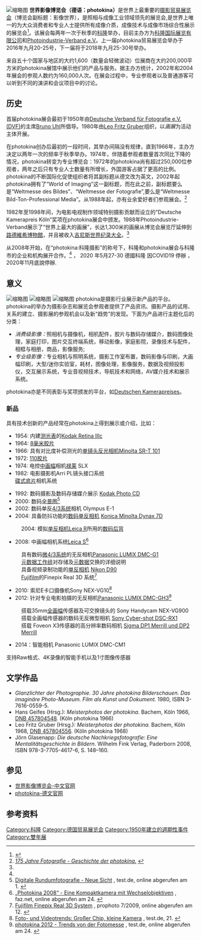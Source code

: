 [[File:Photokina_logo.svg|缩略图]]
'''世界影像博览会（德语：photokina）'''是世界上最重要的[[摄影|摄影]][[贸易展览会|贸易展览会]]（博览会副标题：影像世界），是照相与成像工业领域领先的展览会,是世界上唯一的为大众消费者和专业人士提供所有成像介质，成像技术与成像市场综合性展示的展览会<ref>{{Cite web|url=http://www.photokina.cn/|title=世界影像博览会|accessdate=2016-09-25|work=www.photokina.cn|archive-date=2022-05-01|archive-url=https://web.archive.org/web/20220501204233/http://photokina.cn/}}</ref>。该展会每两年一次于秋季的[[科隆|科隆]]举办，目前主办方为[[科隆国际展览有限公司|科隆国际展览有限公司]]和[[Photoindustrie-Verband_e.V|Photoindustrie-Verband e.V]]。上一届photokina贸易展览会举办于2016年九月20-25号，下一届将于2018年九月25-30号举办。

来自五十个国家与地区的大约1,600（数量会轻微波动）位展商在大约200,000平方米的photokina展馆中展示他们的产品与服务。据主办方统计，2002年和2004年展会的参观人数约为160,000人次。在展会过程中，专业参观者以及普通游客可以听到不同的演讲和会议项目中的讨论。

== 历史 ==
首届photokina展会最初于1950年由[[Deutsche_Verband_für_Fotografie_e.V._(DVF)|Deutsche Verband für Fotografie e.V. (DVF)]]的主席[[Bruno_Uhl|Bruno Uhl]]所倡导。1980年由[[Leo_Fritz_Gruber|Leo Fritz Gruber]]组织，以''画展''为活动主体开展。

在photokina创办后最初的一段时间，其举办间隔没有规律，直到1966年，主办方决定以两年一次的频率于秋季举办。1974年，伴随着参观者数量首次同比下降的情况，photokina转变为专业博览会：1972年的photokina尚有超过250,000位参观者，两年之后只有专业人士数量有所增长，外国游客占据了更高的比例。photokina的不断国际化促使组织者将其副标题从德文改为英文，2002年起photokina拥有了“World of Imaging”这一副标题，而在此之前，副标题要么是“Weltmesse des Bildes”、“Weltmesse der Fotografie”,要么是“Weltmesse Bild-Ton-Professional Media”。从1988年起，亦有业余爱好者们参观展会。<ref name="Geschichte der photokina"><span class="cite">[http://www.photoindustrie-verband.de/artikel/175-jahre-fotografie-geschichte-der-photokina ''175 Jahre Fotografie - Geschichte der photokina.''] {{Wayback|url=http://www.photoindustrie-verband.de/artikel/175-jahre-fotografie-geschichte-der-photokina |date=20160629105805 }} </span></ref>

1982年至1998年间，为电影电视制作领域特别摄影贡献而设立的“Deutsche Kamerapreis Köln”奖项在photokina展会中颁发。1988年Photoindustrie-Verband展示了“世界上最大的画展”，长达1,300米的画展从博览会展览厅延伸到[[路德維希博物館|路德維希博物館]]，并且被收入[[吉尼斯世界纪录大全|吉尼斯世界纪录大全]]。<ref name="Geschichte der photokina" />

从2008年开始，在“photokina:科隆摄影”的称号下，科隆和photokina展会与科隆市的企业和机构展开合作。<ref name="Geschichte der photokina" />  ， 2020 年5月27-30 德國科隆 因COVID19 停辦 ，2020年11月底說停辦.

== 意义 ==
[[File:Photokina_2004_10_Wikipedia.JPG|缩略图]]
[[File:Südeingang_Photokina.jpg|缩略图]]
[[File:Bundesarchiv_B_145_Bild-F001518-0009,_Köln,_Photokina.jpg|缩略图]]
photokina是摄影行业展示新产品的平台。photokina的举办为摄影杂志和展览会参观者提供了产品资讯、摄影产品的试用、关系的建立、摄影展的参观机会以及新“趋势”的发现。下面为产品进行主题化后的分类：
* ''消费级影像：''照相机与摄像机，相机配件，胶片与数码存储媒介，数码图像处理，家庭打印，图片交互终端系统，移动影像，家庭影院，录像技术与配件，相框与相册，商品，影像服务;
* ''专业级影像：''专业相机与照明系统，摄影工作室布置，数码影像与印刷，大画幅印刷，大型/迷你实验室，耗材，图像处理，影像服务，数据及视频投影仪，交互展示系统，专业音视频技术，导航技术和网络，AV媒介技术和展示系统。

photokina亦是不同表彰与奖项颁发的平台，如[[Deutschen_Kamerapreises|Deutschen Kamerapreises]]。

=== 新品 ===
具有技术创新的产品经常在photokina上得到展示或介绍，比如：
* 1954: 内建[[测光表|测光表]]的[[Kodak_Retina_IIIc|Kodak Retina IIIc]]
* 1964: [[8毫米胶片|8毫米胶片]]
* 1966: 具有对比度补偿测光的[[单镜头反光相机|单镜头反光相机]][[Minolta_SR-T_101|Minolta SR-T 101]]
* 1972: [[Pocketfilm|110胶片]]
* 1974: 电控[[中画幅|中画幅]]相机[[禄莱|禄莱]] SLX
* 1982: 电影摄影机Arri PL镜头接口系统<br>      [[碟式底片|碟式底片]]相机系统

* 1992: 数码摄影及数码存储媒介展示 [[Kodak_Photo_CD|Kodak Photo CD]]
* 2000: 数码[[全景图|全景图]]<ref>[https://www.test.de/Digitale-Rundumfotografie-Neue-Sicht-18874-0/ Digitale Rundumfotografie - Neue Sicht] {{Wayback|url=https://www.test.de/Digitale-Rundumfotografie-Neue-Sicht-18874-0/ |date=20160422092617 }}, test.de, online abgerufen am 1. </ref>
* 2002: 数码单反[[4/3系統|4/3系统]]相机 Olympus E-1
* 2004: 具备防抖功能的[[单镜反光相机|数码单反相机]] [[Konica_Minolta_Dynax_7D|Konica Minolta Dynax 7D]]
: 2004: 模拟[[单反相机|单反相机]][[Leica_R|Leica R]]所用的[[数码后背|数码后背]]
* 2008: 中画幅相机系统[[Leica_S|Leica S]]<ref name="faz">[http://www.faz.net/aktuell/technik-motor/audio-video/photokina-2008-nicht-nur-fuer-afrika-ist-format-gefragt-1694919.html „Photokina 2008“ - Eine Kompaktkamera mit Wechselobjektiven] {{Wayback|url=http://www.faz.net/aktuell/technik-motor/audio-video/photokina-2008-nicht-nur-fuer-afrika-ist-format-gefragt-1694919.html |date=20160424200319 }}, faz.net, online abgerufen am 24. </ref>
: 具有数码[[微4/3系统|微4/3系统]]的无反相机[[Panasonic_LUMIX_DMC-G1|Panasonic LUMIX DMC-G1]]
: [[Metadata_Working_Group|元数据工作组]]对存储及[[元数据|元数据]]交换的详细说明
: 具备视频录制功能的[[单反相机|单反相机]] [[尼康D90|Nikon D90]]
: [[富士胶片|Fujifilm]]的Finepix Real 3D 系统<ref>[http://www.prophoto-online.de/produktneuheiten/Fujifilm-Finepix-Real-3D-System-10003979 Fujifilm Finepix Real 3D System] {{Wayback|url=http://www.prophoto-online.de/produktneuheiten/Fujifilm-Finepix-Real-3D-System-10003979 |date=20160422085722 }}, prophoto 7/2009, online abgerufen am 12. </ref>
* 2010: 索尼E卡口摄像机Sony NEX-VG10<ref>[https://www.test.de/Foto-und-Videotrends-Grosser-Chip-kleine-Kamera-4148538-0 Foto- und Videotrends: Großer Chip, kleine Kamera] {{Wayback|url=https://www.test.de/Foto-und-Videotrends-Grosser-Chip-kleine-Kamera-4148538-0 |date=20160506152523 }}, test.de, 21. </ref>
* 2012: 针对专业电影拍摄的无反相机[[Panasonic_LUMIX_DMC-GH3|Panasonic LUMIX DMC-GH3]]<ref>[http://www.test.de/Photokina-2012-Trends-von-der-Fotomesse-4448067-0/ photokina 2012 - Trends von der Fotomesse] {{Wayback|url=http://www.test.de/Photokina-2012-Trends-von-der-Fotomesse-4448067-0/ |date=20200804233011 }}, test.de, online abgerufen am 24. </ref>
: 搭载35mm[[全画幅|全画幅]]传感器及可交换镜头的  Sony Handycam NEX-VG900
: 搭载全画幅传感器的数码无反微型相机 [[Sony_Cyber-shot_DSC-RX1|Sony Cyber-shot DSC-RX1]]
: 搭载 Foveon X3传感器的高分辨率数码相机 [[适马DP系列|Sigma DP1 Merrill und DP2 Merrill]]
* 2014：智能相机 Panasonic LUMIX DMC-CM1
支持Raw格式、4K录像的智能手机以及1寸图像传感器

== 文学作品 ==
* ''Glanzlichter der Photographie. 30 Jahre photokina Bilderschauen. Das imaginäre Photo-Museum. Film als Kunst und Dokument.'' 1980, ISBN 3-7616-0559-5.
* Hans Geifes (Hrsg.): ''Meisterphotos der photokina.'' Bachem, Köln 1966, <span class="plainlinks-print">[http://d-nb.info/457804548 DNB 457804548]</span><span class="plainlinks-print"></span>. (Köln photokina 1966)
* Leo Fritz Gruber (Hrsg.): ''Meisterphotos der photokina.'' Bachem, Köln 1968, <span class="plainlinks-print">[http://d-nb.info/457804556 DNB 457804556]</span><span class="plainlinks-print"></span>. (Köln photokina 1968)
* Jörn Glasenapp: ''Die deutsche Nachkriegsfotografie: Eine Mentalitätsgeschichte in Bildern''. Wilhelm Fink Verlag, Paderborn 2008, ISBN 978-3-7705-4617-6, S. 148–160.

== 参见 ==
*[http://www.photokina.cn/ 世界影像博览会-中文官网] {{Wayback|url=http://www.photokina.cn/ |date=20220501204233 }}
*[http://www.photokina.de/ photokina-德文官网] {{Wayback|url=http://www.photokina.de/ |date=20210506160635 }}

== 参考资料 ==
<references />

[[Category:科隆|Category:科隆]]
[[Category:德国贸易展览会|Category:德国贸易展览会]]
[[Category:1950年建立的週期性事件|Category:1950年建立的週期性事件]]
[[Category:雙年展|Category:雙年展]]
